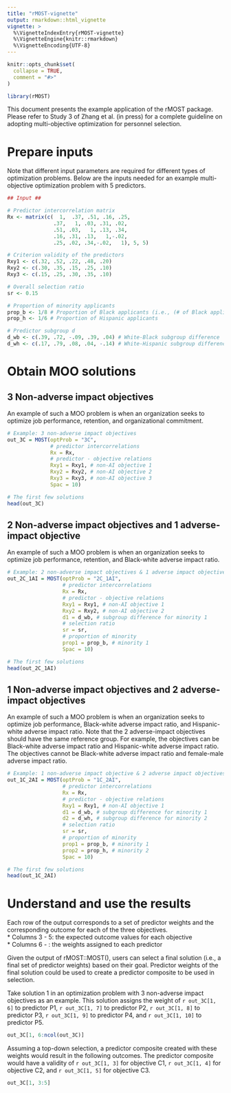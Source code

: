 ---
title: "rMOST-vignette"
output: rmarkdown::html_vignette
vignette: >
  %\VignetteIndexEntry{rMOST-vignette}
  %\VignetteEngine{knitr::rmarkdown}
  %\VignetteEncoding{UTF-8}
---

```{r, include = FALSE}
knitr::opts_chunk$set(
  collapse = TRUE,
  comment = "#>"
)
```

```{r setup}
library(rMOST)
```

This document presents the example application of the rMOST package. Please refer to Study 3 of Zhang et al. (in press) for a complete guideline on adopting multi-objective optimization for personnel selection.

# Prepare inputs

Note that different input parameters are required for different types of optimization problems. Below are the inputs needed for an example multi-objective optimization problem with 5 predictors.

```{r}
## Input ##

# Predictor intercorrelation matrix
Rx <- matrix(c(  1,  .37, .51, .16, .25,
               .37,   1, .03, .31, .02,
               .51, .03,   1, .13, .34,
               .16, .31, .13,   1,-.02,
               .25, .02, .34,-.02,   1), 5, 5)

# Criterion validity of the predictors
Rxy1 <- c(.32, .52, .22, .48, .20) 
Rxy2 <- c(.30, .35, .15, .25, .10)
Rxy3 <- c(.15, .25, .30, .35, .10)

# Overall selection ratio
sr <- 0.15

# Proportion of minority applicants
prop_b <- 1/8 # Proportion of Black applicants (i.e., (# of Black applicants)/(# of all applicants))
prop_h <- 1/6 # Proportion of Hispanic applicants

# Predictor subgroup d
d_wb <- c(.39, .72, -.09, .39, .04) # White-Black subgroup difference
d_wh <- c(.17, .79, .08, .04, -.14) # White-Hispanic subgroup difference
```

# Obtain MOO solutions

## 3 Non-adverse impact objectives

An example of such a MOO problem is when an organization seeks to optimize job performance, retention, and organizational commitment.

```{r}
# Example: 3 non-adverse impact objectives
out_3C = MOST(optProb = "3C", 
              # predictor intercorrelations
              Rx = Rx, 
              # predictor - objective relations
              Rxy1 = Rxy1, # non-AI objective 1
              Rxy2 = Rxy2, # non-AI objective 2
              Rxy3 = Rxy3, # non-AI objective 3
              Spac = 10)

# The first few solutions
head(out_3C)
```

## 2 Non-adverse impact objectives and 1 adverse-impact objective

An example of such a MOO problem is when an organization seeks to optimize job performance, retention, and Black-white adverse impact ratio.

```{r}
# Example: 2 non-adverse impact objectives & 1 adverse impact objective 
out_2C_1AI = MOST(optProb = "2C_1AI", 
                  # predictor intercorrelations
                  Rx = Rx, 
                  # predictor - objective relations
                  Rxy1 = Rxy1, # non-AI objective 1
                  Rxy2 = Rxy2, # non-AI objective 2
                  d1 = d_wb, # subgroup difference for minority 1
                  # selection ratio
                  sr = sr, 
                  # proportion of minority
                  prop1 = prop_b, # minority 1
                  Spac = 10)

# The first few solutions
head(out_2C_1AI)
```

## 1 Non-adverse impact objectives and 2 adverse-impact objectives

An example of such a MOO problem is when an organization seeks to optimize job performance, Black-white adverse impact ratio, and Hispanic-white adverse impact ratio. Note that the 2 adverse-impact objectives should have the same reference group. For example, the objectives can be Black-white adverse impact ratio and Hispanic-white adverse impact ratio. The objectives cannot be Black-white adverse impact ratio and female-male adverse impact ratio.

```{r}
# Example: 1 non-adverse impact objective & 2 adverse impact objectives 
out_1C_2AI = MOST(optProb = "1C_2AI",
                  # predictor intercorrelations
                  Rx = Rx, 
                  # predictor - objective relations
                  Rxy1 = Rxy1, # non-AI objective 1
                  d1 = d_wb, # subgroup difference for minority 1
                  d2 = d_wh, # subgroup difference for minority 2
                  # selection ratio
                  sr = sr, 
                  # proportion of minority 
                  prop1 = prop_b, # minority 1
                  prop2 = prop_h, # minority 2
                  Spac = 10)

# The first few solutions
head(out_1C_2AI)
```

# Understand and use the results

Each row of the output corresponds to a set of predictor weights and the corresponding outcome for each of the three objectives.   
* Columns 3 - 5: the expected outcome values for each objective  
* Columns 6 -  : the weights assigned to each predictor  

Given the output of rMOST::MOST(), users can select a final solution (i.e., a final set of predictor weights) based on their goal. Predictor weights of the final solution could be used to create a predictor composite to be used in selection.

Take solution 1 in an optimization problem with 3 non-adverse impact objectives as an example. This solution assigns the weight of `r out_3C[1, 6]` to predictor P1, `r out_3C[1, 7]` to predictor P2, `r out_3C[1, 8]` to predictor P3, `r out_3C[1, 9]` to predictor P4, and `r out_3C[1, 10]` to predictor P5.

```{r}
out_3C[1, 6:ncol(out_3C)]
```

Assuming a top-down selection, a predictor composite created with these weights would result in the following outcomes. The predictor composite would have a validity of `r out_3C[1, 3]` for objective C1, `r out_3C[1, 4]` for objective C2, and `r out_3C[1, 5]` for objective C3.

```{r}
out_3C[1, 3:5]
```
